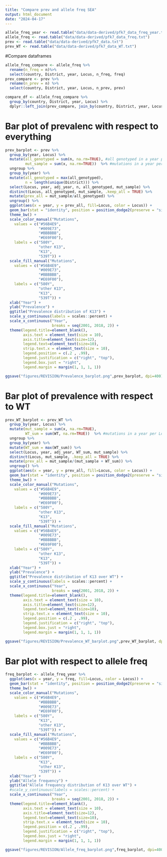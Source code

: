 ```yaml
---
title: "Compare prev and allele freq SEA"
output: html_document
date: "2024-04-17"
---
```


```r
allele_freq_year <- read.table("data/data-derived/pfk7_data_freq_year.txt")
allele_freq <- read.table("data/data-derived/pfk7_data_freq.txt")
prev <- read.table("data/data-derived/pfk7_data.txt")
prev_WT <- read.table("data/data-derived/pfk7_data_WT.txt")
```

#Compare dataframes
```r
allele_freq_compare <- allele_freq %>%
  rename(n_freq = n)%>%
  select(country, District, year, Locus, n_freq, freq)
prev_compare <- prev %>%
  rename(n_prev = n) %>%
  select(country, District, year, Locus, n_prev, prev)

compare_df <- allele_freq_compare %>%
  group_by(country, District, year, Locus) %>%
  dplyr::left_join(prev_compare, join_by(country, District, year, Locus))
```

# Bar plot of prevalenc with respect to everything
```r
prev_barplot <- prev %>%
  group_by(year, Locus) %>%
  mutate(all_genotyped = sum(n, na.rm=TRUE), #all genotyped in a year per Locus
         mut_sample = sum(x, na.rm=TRUE))  %>% #mutations in a year per Locus
  ungroup %>%
  group_by(year) %>%
  mutate(all_genotyped = max(all_genotyped),
         n = length(unique(District))) %>%
  select(Locus, year, adj_year, n, all_genotyped, mut_sample) %>%
  distinct(Locus, all_genotyped, mut_sample, .keep_all = TRUE) %>%
  mutate(prev_all = mut_sample/all_genotyped) %>%
  ungroup() %>%
  ggplot(aes(x = year, y = prev_all, fill=Locus, color = Locus)) +
  geom_bar(stat = "identity", position = position_dodge2(preserve = "single")) +
  theme_bw() +
  scale_color_manual("Mutations",
    values = c("#56B4E9",
               "#009E73",
               "#BBBBBB",
               "#E69F00"),
    labels = c("580Y",
               "other K13",
               "K13",
               "539T")) +
  scale_fill_manual("Mutations",
    values = c("#56B4E9",
               "#009E73",
               "#BBBBBB",
               "#E69F00"),
    labels = c("580Y",
               "other K13",
               "K13",
               "539T")) +
  xlab("Year") +
  ylab("Prevalence") +
  ggtitle("Prevalence distribution of K13") +
  scale_y_continuous(labels = scales::percent) +
  scale_x_continuous("Year",
                     breaks = seq(2001, 2018, 2)) +
  theme(legend.title=element_blank(), 
        axis.text = element_text(size = 10), 
        axis.title=element_text(size=12), 
        legend.text=element_text(size=10), 
        strip.text.x = element_text(size = 10), 
        legend.position = c(.2 , .99), 
        legend.justification = c("right", "top"), 
        legend.box.just = "right", 
        legend.margin = margin(1, 1, 1, 1))

ggsave("figures/REVISION/Prevalence_barplot.png",prev_barplot, dpi=400)
```

# Bar plot of prevalence with respect to WT
```r
prev_WT_barplot <- prev_WT %>%
  group_by(year, Locus) %>%
  mutate(mut_sample = sum(x, na.rm=TRUE),
         WT_sum = sum(WT, na.rm=TRUE))  %>% #mutations in a year per Locus
  ungroup %>%
  group_by(year) %>%
  mutate(WT_sum = max(WT_sum)) %>%
  select(Locus, year, adj_year, WT_sum, mut_sample) %>%
  distinct(Locus, mut_sample, .keep_all = TRUE) %>%
  mutate(prev_all = mut_sample/(mut_sample + WT_sum)) %>%
  ungroup() %>%
  ggplot(aes(x = year, y = prev_all, fill=Locus, color = Locus)) +
  geom_bar(stat = "identity", position = position_dodge2(preserve = "single")) +
  theme_bw() +
  scale_color_manual("Mutations",
    values = c("#56B4E9",
               "#009E73",
               "#BBBBBB",
               "#E69F00"),
    labels = c("580Y",
               "other K13",
               "K13",
               "539T")) +
  scale_fill_manual("Mutations",
    values = c("#56B4E9",
               "#009E73",
               "#BBBBBB",
               "#E69F00"),
    labels = c("580Y",
               "other K13",
               "K13",
               "539T")) +
  xlab("Year") +
  ylab("Prevalence") +
  ggtitle("Prevalence distribution of K13 over WT") +
  scale_y_continuous(labels = scales::percent) +
  scale_x_continuous("Year",
                     breaks = seq(2001, 2018, 2)) +
  theme(legend.title=element_blank(), 
        axis.text = element_text(size = 10), 
        axis.title=element_text(size=12), 
        legend.text=element_text(size=10), 
        strip.text.x = element_text(size = 10), 
        legend.position = c(.2 , .99), 
        legend.justification = c("right", "top"), 
        legend.box.just = "right", 
        legend.margin = margin(1, 1, 1, 1))

ggsave("figures/REVISION/Prevalence_WT_barplot.png",prev_WT_barplot, dpi=400)
```

# Bar plot with respect to allele freq
```r
freq_barplot <- allele_freq_year %>%
  ggplot(aes(x = year, y = freq, fill=Locus, color = Locus)) +
  geom_bar(stat = "identity", position = position_dodge2(preserve = "single")) +
  theme_bw() +
  scale_color_manual("Mutations",
    values = c("#56B4E9",
               "#BBBBBB",
               "#009E73",
               "#E69F00"),
    labels = c("580Y",
               "K13",
               "other K13",
               "539T")) +
  scale_fill_manual("Mutations",
    values = c("#56B4E9",
               "#BBBBBB",
               "#009E73",
               "#E69F00"),
    labels = c("580Y",
               "K13",
               "other K13",
               "539T")) +
  xlab("Year") +
  ylab("Allele frequency") +
  ggtitle("Allele frequency distribution of K13 over WT") +
  #scale_y_continuous(labels = scales::percent) +
  scale_x_continuous("Year",  
                     breaks = seq(2001, 2018, 2)) +
  theme(legend.title=element_blank(), 
        axis.text = element_text(size = 10), 
        axis.title=element_text(size=12), 
        legend.text=element_text(size=10), 
        strip.text.x = element_text(size = 10), 
        legend.position = c(.2 , .99), 
        legend.justification = c("right", "top"), 
        legend.box.just = "right", 
        legend.margin = margin(1, 1, 1, 1))

ggsave("figures/REVISION/Allele_freq_barplot.png",freq_barplot, dpi=400)
```



